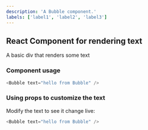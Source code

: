 ```yaml
---
description: 'A Bubble component.'
labels: ['label1', 'label2', 'label3']
---
```



## React Component for rendering text

A basic div that renders some text

### Component usage
```js
<Bubble text="hello from Bubble" />
```

### Using props to customize the text

Modify the text to see it change live:
```js live
<Bubble text="hello from Bubble" />
```

